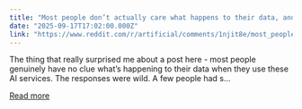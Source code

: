 ```yaml
---
title: "Most people don’t actually care what happens to their data, and they’re paying $20/month for nerfed AI models just to summarize emails and write Python scripts"
date: "2025-09-17T17:02:00.000Z"
link: "https://www.reddit.com/r/artificial/comments/1njit8e/most_people_dont_actually_care_what_happens_to/"
---
```


The thing that really surprised me about a post here - 
 most people genuinely have no clue what’s happening to their data when they use these AI services.
 The responses were wild. A few people had s...

[Read more](https://www.reddit.com/r/artificial/comments/1njit8e/most_people_dont_actually_care_what_happens_to/)

